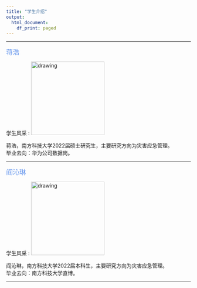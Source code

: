 ---
title: "学生介绍"
output:
  html_document:
    df_print: paged
---

*** 
<font size="4" color="CornflowerBlue">蒋浩</font>

学生风采 :
 <img src="figs/jianghao.jpg" alt="drawing" width="200"/>

蒋浩，南方科技大学2022届硕士研究生，主要研究方向为灾害应急管理。
<br/>
毕业去向：华为公司数据岗。


*** 
<font size="4" color="CornflowerBlue">阎沁琳</font>

学生风采 :
 <img src="figs/yanqinlin.jpg" alt="drawing" width="200"/>

阎沁琳，南方科技大学2022届本科生，主要研究方向为灾害应急管理。
<br/>
毕业去向：南方科技大学直博。

*** 
